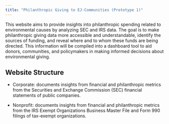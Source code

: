 ```yaml
---
title: "Philanthropic Giving to EJ-Communities (Prototype 1)"
---
```


This website aims to provide insights into philanthropic spending related to environmental causes by analyzing SEC and IRS data. The goal is to make philanthropic giving data more accessible and understandable, identify the sources of funding, and reveal where and to whom these funds are being directed. This information will be compiled into a dashboard tool to aid donors, communities, and policymakers in making informed decisions about environmental giving.

## Website Structure

-   Corporate: documents insights from financial and philanthropic metrics from the Securities and Exchange Commission (SEC) financial statements of public companies.

-   Nonprofit: documents insights from financial and philanthropic metrics from the IRS Exempt Organizations Business Master File and Form 990 filings of tax-exempt organizations.
